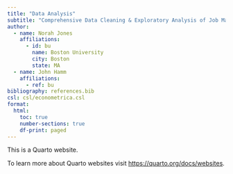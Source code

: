 ```yaml
---
title: "Data Analysis"
subtitle: "Comprehensive Data Cleaning & Exploratory Analysis of Job Market Trends"
author:
  - name: Norah Jones
    affiliations:
      - id: bu
        name: Boston University
        city: Boston
        state: MA
  - name: John Hamm
    affiliations:
      - ref: bu
bibliography: references.bib
csl: csl/econometrica.csl
format: 
  html:
    toc: true
    number-sections: true
    df-print: paged
---
```


This is a Quarto website.

To learn more about Quarto websites visit <https://quarto.org/docs/websites>.
